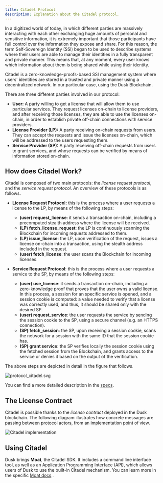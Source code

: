 ```yaml
---
title: Citadel Protocol
description: Explanation about the Citadel protocol.
---
```


In a digitized world of today, in which different parties are massively interacting with each other exchanging huge amounts of personal and sensitive information, it is extremely important that those participants have full control over the information they expose and share. For this reason, the term Self-Sovereign Identity (SSI) began to be used to describe systems where their users are able to manage their identities in a fully transparent and private manner. This means that, at any moment, every user knows which information about them is being shared while using their identity.

Citadel is a zero-knowledge-proofs-based SSI management system where users' identities are stored in a trusted and private manner using a decentralized network. In our particular case, using the Dusk Blockchain. 

There are three different parties involved in our protocol:

- **User:** A party willing to get a license that will allow them to use particular services. They request licenses on-chain to license providers, and after receiving those licenses, they are able to use the licenses on-chain, in order to establish private off-chain connections with service providers.
- **License Provider (LP):** A party receiving on-chain requests from users. They can accept the requests and issue the licenses on-chain, which will be addressed to the users requesting them.
- **Service Provider (SP):** A party receiving off-chain requests from users to grant services, and whose requests can be verified by means of information stored on-chain.


## How does Citadel Work?

Citadel is composed of two main protocols: the *license request protocol*, and the *service request protocol*. An overview of these protocols is as follows.

- **License Request Protocol:** this is the process where a user requests a license to the LP, by means of the following steps:
    - **(user) request_license**: it sends a transaction on-chain, including a precomputed stealth address where the license will be received.
  - **(LP) fetch_license_request**: the LP is continuously scanning the Blockchain for incoming requests addressed to them.
  - **(LP) issue_license**: the LP, upon verification of the request, issues a license on-chain into a transaction, using the stealth address included in the request.
  - **(user) fetch_license**: the user scans the Blockchain for incoming licenses.

- **Service Request Protocol:** this is the process where a user requests a service to the SP, by means of the following steps:
    - **(user) use_license**: it sends a transaction on-chain, including a zero-knowledge proof that proves that the user owns a valid license. In this process, a session for an specific service is opened, and a session cookie is computed: a value needed to verify that a license was correctly used, and thus, it should be shared only with the desired SP.
  - **(user) request_service**: the user requests the service by sending the session cookie to the SP, using a secure channel (e.g. an HTTPS connection).
  - **(SP) fetch_session**: the SP, upon receiving a session cookie, scans the network for a session with the same ID that the session cookie has.
  - **(SP) grant service**: the SP verifies locally the session cookie using the fetched session from the Blockchain, and grants access to the service or denies it based on the output of the verification.
  
The above steps are depicted in detail in the figure that follows.

![protocol_citadel.svg](../../../../assets/protocol.png)

You can find a more detailed description in the [specs](https://github.com/dusk-network/citadel/blob/main/docs/specs.pdf).

## The License Contract

Citadel is possible thanks to the *license contract* deployed in the Dusk blockchain. The following diagram illustrates how concrete messages are passing between protocol actors, from an implementation point of view.

![Citadel implementation](../../../../assets/implementation_citadel.png)


## Using Citadel

Dusk brings **Moat**, the Citadel SDK. It includes a command line interface tool, as well as an Application Programming Interface (API), which allows users of Dusk to use the built-in Citadel mechanism. You can learn more in the specific [Moat docs](/developer/digital-identity/sdk) .


<CardGrid>
     <LinkCard title="Citadel SDK" icon="add-document" href="/getting-started/digital-identity/sdk" description="Documentation on how to use Moat, the Citadel SDK."/>
    <LinkCard title="Specification" icon="pencil" href="https://github.com/dusk-network/citadel/blob/main/docs/specs.pdf" description="Citadel specification document."/>
    <LinkCard title="Original Paper" icon="pencil" href="https://arxiv.org/pdf/2301.09378.pdf" description="Original research paper describing the idea behind Citadel."/>
</CardGrid>
